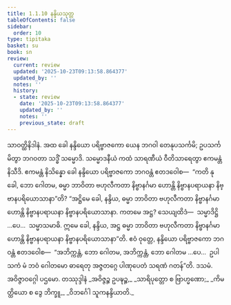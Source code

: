 ```yaml
---
title: 1.1.10 နန္ဒိယသုတ္တ
tableOfContents: false
sidebar:
  order: 10
type: tipitaka
basket: su
book: sn
review:
  current: review
  updated: '2025-10-23T09:13:58.864377'
  updated_by: ''
  notes: ''
  history:
  - state: review
    date: '2025-10-23T09:13:58.864377'
    updated_by: ''
    notes: ''
    previous_state: draft
---
```



<ReviewStatus review={frontmatter.review} showDetails={true} />

<HypothesisAnnotation frontmatter={frontmatter} />

<DynamicBreadcrumb />

<Division number="10" book="sn" e="ch" v="18" p="280">

<Paragraph number="55" book="sn">
သာဝတ္ထိနိဒါနံ. အထ ခေါ နန္ဒိယော ပရိဗ္ဗာဇကော ယေန ဘဂဝါ တေနုပသင်္ကမိ; ဥပသင်္ကမိတွာ ဘဂဝတာ သဒ္ဓိံ သမ္မောဒိ. သမ္မောဒနီယံ ကထံ သာရဏီယံ ဝီတိသာရေတွာ ဧကမန္တံ နိသီဒိ. ဧကမန္တံ နိသိန္နော ခေါ နန္ဒိယော ပရိဗ္ဗာဇကော ဘဂဝန္တံ ဧတဒဝေါစ—  “ကတိ နု ခေါ, ဘော ဂေါတမ, ဓမ္မာ ဘာဝိတာ ဗဟုလီကတာ နိဗ္ဗာနင်္ဂမာ ဟောန္တိ နိဗ္ဗာနပရာယနာ နိဗ္ဗာနပရိယောသာနာ”တိ?
</Paragraph>

<Paragraph number="56" book="sn">
“အဋ္ဌိမေ ခေါ, နန္ဒိယ, ဓမ္မာ ဘာဝိတာ ဗဟုလီကတာ နိဗ္ဗာနင်္ဂမာ ဟောန္တိ နိဗ္ဗာနပရာယနာ နိဗ္ဗာနပရိယောသာနာ. ကတမေ အဋ္ဌ? သေယျထိဒံ—  သမ္မာဒိဋ္ဌိ …ပေ…  သမ္မာသမာဓိ. ဣမေ ခေါ, နန္ဒိယ, အဋ္ဌ ဓမ္မာ ဘာဝိတာ ဗဟုလီကတာ နိဗ္ဗာနင်္ဂမာ ဟောန္တိ နိဗ္ဗာနပရာယနာ နိဗ္ဗာနပရိယောသာနာ”တိ. ဧဝံ ဝုတ္တေ, နန္ဒိယော ပရိဗ္ဗာဇကော ဘဂဝန္တံ ဧတဒဝေါစ—  “အဘိက္ကန္တံ, ဘော ဂေါတမ, အဘိက္ကန္တံ, ဘော ဂေါတမ …ပေ…  ဥပါသကံ မံ ဘဝံ ဂေါတမော ဓာရေတု အဇ္ဇတဂ္ဂေ ပါဏုပေတံ သရဏံ ဂတန်”တိ.

</Paragraph>
</Division>

<Paragraph number="57" type="center" book="sn">
ဒသမံ.



</Paragraph>

<Paragraph number="58" type="center" book="sn">
အဝိဇ္ဇာဝဂ္ဂေါ ပဌမော.



</Paragraph>

<Paragraph number="59" type="center" book="sn">
တဿုဒ္ဒါနံ


</Paragraph>

<Paragraph number="60" type="verses" book="sn">
_အဝိဇ္ဇဉ္စ ဥပဍ္ဎဉ္စ,_  
_သာရိပုတ္တော စ ဗြာဟ္မဏော;_  
_ကိမတ္ထိယော စ ဒွေ ဘိက္ခူ,_  
_ဝိဘင်္ဂေါ သူကနန္ဒိယာတိ._
</Paragraph>